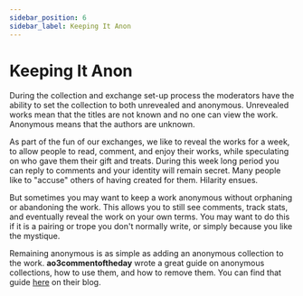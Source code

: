 ```yaml
---
sidebar_position: 6
sidebar_label: Keeping It Anon
---
```


# Keeping It Anon

During the collection and exchange set-up process the moderators have the
ability to set the collection to both unrevealed and anonymous. Unrevealed works
mean that the titles are not known and no one can view the work. Anonymous means
that the authors are unknown.

As part of the fun of our exchanges, we like to reveal the works for a week, to
allow people to read, comment, and enjoy their works, while speculating on who
gave them their gift and treats. During this week long period you can reply to
comments and your identity will remain secret. Many people like to "accuse"
others of having created for them. Hilarity ensues.

But sometimes you may want to keep a work anonymous without orphaning or
abandoning the work. This allows you to still see comments, track stats, and
eventually reveal the work on your own terms. You may want to do this if it is a
pairing or trope you don't normally write, or simply because you like the
mystique.

Remaining anonymous is as simple as adding an anonymous collection to the work.
**ao3commentoftheday** wrote a great guide on anonymous collections, how to use
them, and how to remove them. You can find that guide
[here](https://ao3commentoftheday.tumblr.com/post/623230427225800704/so-about-anonymous-works-whats-the-process)
on their blog.
